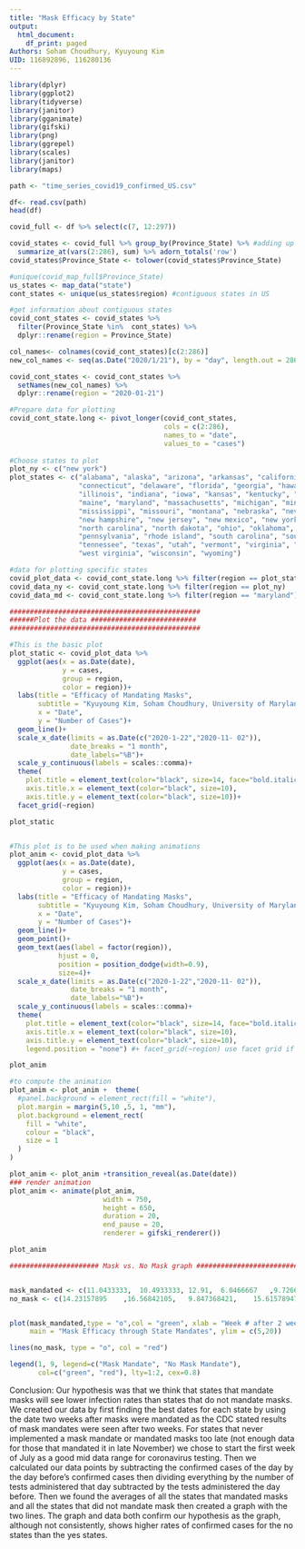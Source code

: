 ---
title: "Mask Efficacy by State"
output:
  html_document:
    df_print: paged
Authors: Soham Choudhury, Kyuyoung Kim
UID: 116892896, 116280136
---



```{r}
library(dplyr)
library(ggplot2)
library(tidyverse)
library(janitor)
library(gganimate)
library(gifski)
library(png)
library(ggrepel)
library(scales)
library(janitor)
library(maps)

path <- "time_series_covid19_confirmed_US.csv"

df<- read.csv(path)
head(df)

covid_full <- df %>% select(c(7, 12:297)) 

covid_states <- covid_full %>% group_by(Province_State) %>% #adding up all the county-level numbers 
  summarize_at(vars(2:286), sum) %>% adorn_totals('row')
covid_states$Province_State <- tolower(covid_states$Province_State)

#unique(covid_map_full$Province_State)
us_states <- map_data("state")
cont_states <- unique(us_states$region) #contiguous states in US

#get information about contiguous states
covid_cont_states <- covid_states %>% 
  filter(Province_State %in%  cont_states) %>% 
  dplyr::rename(region = Province_State)

col_names<- colnames(covid_cont_states)[c(2:286)]
new_col_names <- seq(as.Date("2020/1/21"), by = "day", length.out = 286) #get dates in date-time format

covid_cont_states <- covid_cont_states %>% 
  setNames(new_col_names) %>%
  dplyr::rename(region = "2020-01-21")

#Prepare data for plotting
covid_cont_state.long <- pivot_longer(covid_cont_states, 
                                      cols = c(2:286), 
                                      names_to = "date", 
                                      values_to = "cases")
  
#Choose states to plot
plot_ny <- c("new york")
plot_states <- c("alabama", "alaska", "arizona", "arkansas", "california", "colorado", 
                 "connecticut", "delaware", "florida", "georgia", "hawaii", "idaho", 
                 "illinois", "indiana", "iowa", "kansas", "kentucky", "louisiana",
                 "maine", "maryland", "massachusetts", "michigan", "minnesota", 
                 "mississippi", "missouri", "montana", "nebraska", "nevada", 
                 "new hampshire", "new jersey", "new mexico", "new york", 
                 "north carolina", "north dakota", "ohio", "oklahoma", "oregon", 
                 "pennsylvania", "rhode island", "south carolina", "south dakota", 
                 "tennessee", "texas", "utah", "vermont", "virginia", "washington", 
                 "west virginia", "wisconsin", "wyoming")

#data for plotting specific states
covid_plot_data <- covid_cont_state.long %>% filter(region == plot_states)
covid_data_ny <- covid_cont_state.long %>% filter(region == plot_ny)
covid_data_md <- covid_cont_state.long %>% filter(region == "maryland")

###############################################
######Plot the data ##########################
###############################################

#This is the basic plot 
plot_static <- covid_plot_data %>% 
  ggplot(aes(x = as.Date(date), 
             y = cases, 
             group = region,
             color = region))+
  labs(title = "Efficacy of Mandating Masks",
       subtitle = "Kyuyoung Kim, Soham Choudhury, University of Maryland, College Park.",
       x = "Date", 
       y = "Number of Cases")+
  geom_line()+
  scale_x_date(limits = as.Date(c("2020-1-22","2020-11- 02")), 
               date_breaks = "1 month",
               date_labels="%B")+
  scale_y_continuous(labels = scales::comma)+
  theme(
    plot.title = element_text(color="black", size=14, face="bold.italic"),
    axis.title.x = element_text(color="black", size=10),
    axis.title.y = element_text(color="black", size=10))+
  facet_grid(~region)

plot_static


#This plot is to be used when making animations
plot_anim <- covid_plot_data %>% 
  ggplot(aes(x = as.Date(date), 
             y = cases, 
             group = region,
             color = region))+
  labs(title = "Efficacy of Mandating Masks",
       subtitle = "Kyuyoung Kim, Soham Choudhury, University of Maryland, College Park.",
       x = "Date", 
       y = "Number of Cases")+
  geom_line()+
  geom_point()+
  geom_text(aes(label = factor(region)), 
            hjust = 0, 
            position = position_dodge(width=0.9),  
            size=4)+
  scale_x_date(limits = as.Date(c("2020-1-22","2020-11- 02")), 
               date_breaks = "1 month",
               date_labels="%B")+
  scale_y_continuous(labels = scales::comma)+
  theme(
    plot.title = element_text(color="black", size=14, face="bold.italic"),
    axis.title.x = element_text(color="black", size=10),
    axis.title.y = element_text(color="black", size=10),
    legend.position = "none") #+ facet_grid(~region) use facet grid if you want separate plots

plot_anim 

#to compute the animation
plot_anim <- plot_anim +  theme(
  #panel.background = element_rect(fill = "white"),
  plot.margin = margin(5,10 ,5, 1, "mm"),
  plot.background = element_rect(
    fill = "white",
    colour = "black",
    size = 1
  )
)

plot_anim <- plot_anim +transition_reveal(as.Date(date))
### render animation 
plot_anim <- animate(plot_anim,
                       width = 750, 
                       height = 650,
                       duration = 20,
                       end_pause = 20,
                       renderer = gifski_renderer())

plot_anim
```



```{r}
###################### Mask vs. No Mask graph #################################


mask_mandated <- c(11.0433333,	10.4933333,	12.91,	6.0466667	,9.7266667)
no_mask <- c(14.23157895	,16.56842105,	9.847368421,	15.61578947,	10.06842105)


plot(mask_mandated,type = "o",col = "green", xlab = "Week # after 2 weeks of mandate", ylab = "percentage of cases on one day", 
     main = "Mask Efficacy through State Mandates", ylim = c(5,20))

lines(no_mask, type = "o", col = "red")

legend(1, 9, legend=c("Mask Mandate", "No Mask Mandate"),
       col=c("green", "red"), lty=1:2, cex=0.8)
```
Conclusion:
  Our hypothesis was that we think that states that mandate masks will see lower infection rates than states that do not mandate masks. We created our data by first finding the best dates for each state by using the date two weeks after masks were mandated as the CDC stated results of mask mandates were seen after two weeks. 
  For states that never implemented a mask mandate or mandated masks too late (not enough data for those that mandated it in late November) we chose to start the first week of July as a good mid data range for coronavirus testing. 
  Then we calculated our data points by subtracting the confirmed cases of the day by the day before's confirmed cases then dividing everything by the number of tests administered that day subtracted by the tests administered the day before. 
  Then we found the averages of all the states that mandated masks and all the states that did not mandate mask then created a graph with the two lines. The graph and data both confirm our hypothesis as the graph, although not consistently, shows higher rates of confirmed cases for the no states than the yes states.
